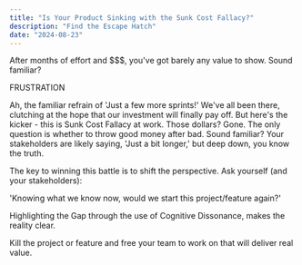 ```yaml
---
title: "Is Your Product Sinking with the Sunk Cost Fallacy?"
description: "Find the Escape Hatch"
date: "2024-08-23"
---
```

After months of effort and $$$, you've got barely any value to show. Sound familiar?

FRUSTRATION

Ah, the familiar refrain of 'Just a few more sprints!' We've all been there, clutching at the hope that our investment will finally pay off. But here's the kicker - this is Sunk Cost Fallacy at work. Those dollars? Gone. The only question is whether to throw good money after bad. Sound familiar? Your stakeholders are likely saying, 'Just a bit longer,' but deep down, you know the truth.

The key to winning this battle is to shift the perspective. Ask yourself (and your stakeholders):

'Knowing what we know now, would we start this project/feature again?' 

Highlighting the Gap through the use of Cognitive Dissonance, makes the reality clear.

Kill the project or feature and free your team to work on that will deliver real value.